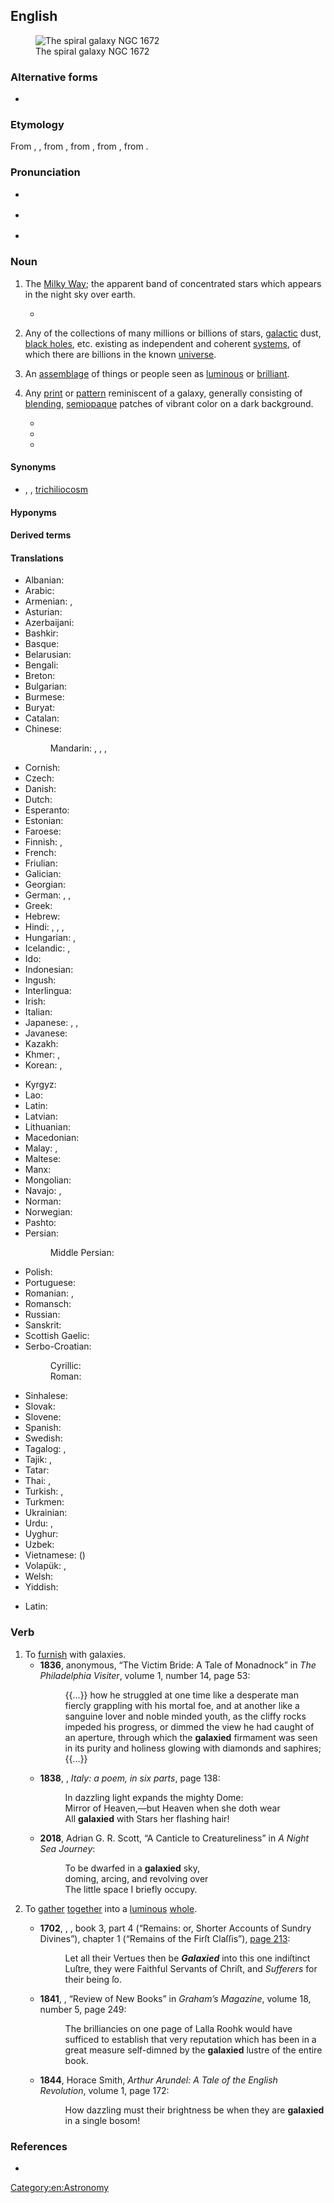 {{also|Galaxy}}

==English==
[[Image:NGC 1672 HST.jpg|thumb|The spiral galaxy NGC 1672]]

===Alternative forms===
* {{sense|Milky Way Galaxy}} {{l|en|Galaxy}}

===Etymology===
From {{inh|en|enm|galaxye}}, {{m|enm|galaxie}}, from {{der|en|fro|galaxie}}, from {{der|en|la|galaxias}}, from {{der|en|grc|γαλαξίας||Milky Way}}, from {{m|grc|γάλα||milk}}.

===Pronunciation===
* {{a|UK}} {{IPA|en|/ˈɡaləksi/}}
* {{a|US}} {{IPA|en|/ˈɡæləksi/}}
* {{audio|en|en-us-galaxy.ogg|Audio (US)}}

===Noun===
{{en-noun}}

# {{lb|en|now|_|rare}} The [[Milky Way]]; the apparent band of concentrated stars which appears in the night sky over earth. {{defdate|from 14th c.}}
#* {{quote-text|en|1633|{{w|John Donne}}|Sapho to Philænis|passage=So may thy cheekes red outweare scarlet dye, / And their white, whitenesse of the '''''Galaxie''''' [...].}}
# {{lb|en|galaxy}} Any of the collections of many millions or billions of stars, [[galactic]] dust, [[black hole]]s, etc. existing as independent and coherent [[system]]s, of which there are billions in the known [[universe]]. {{defdate|from 19th c.}}
# {{lb|en|figuratively}} An [[assemblage]] of things or people seen as [[luminous]] or [[brilliant]].
# {{lb|en|fashion|design}} Any [[print]] or [[pattern]] reminiscent of a galaxy, generally consisting of [[blending]], [[semiopaque]] patches of vibrant color on a dark background.
#* {{quote-book|en|2016|Reyna Young|Hanover Falls|url=https://books.google.com/books?id=3TKoDAAAQBAJ&pg=PA42&dq=%22galaxy+wallpaper%22|page=42|passage=Her walls and ceiling were covered with '''galaxy''' wallpaper; it was like stepping into space.}}
#* {{quote-book|en|2017|Rebekah L. Purdy|Incriminating Dating|url=https://books.google.com/books?id=dGtqDgAAQBAJ&pg=PT178&dq=%22galaxy+leggings%22|passage=Her nerdy glasses sat perched on her face, and she wore a May the Force Be With You T-shirt with a black lace skirt, '''galaxy''' leggings, and a pair of white Star Wars Vans.}}
#* {{quote-book|en|2018|Isabel Scheck|Survival|url=https://books.google.com/books?id=6jRwDwAAQBAJ&pg=PA15&dq=%22galaxy+blanket%22|page=15|passage=She hurriedly said that she found an{{sic}} faded '''galaxy''' blanket. She loved '''galaxy''' patterned things.}}

====Synonyms====
* {{sense|astronomy}} {{l|en|G}} {{qualifier|abbreviation}}, {{l|en|star city}}, [[trichiliocosm]] {{qualifier|in Buddhism}}

====Hyponyms====
{{col4|en
|active galaxy
|dark galaxy
|dwarf galaxy
|elliptical galaxy
|irregular galaxy
|lenticular galaxy
|Seyfert galaxy
|spiral galaxy
|starburst galaxy
|whirlpool galaxy
}}

====Derived terms====
{{der4
|en|galactic
|galaxy cluster
|cluster of galaxies
|galaxy filament
|filament of galaxies
|galaxy nucleus
|galaxy sheet
|sheet of galaxies
|galaxy wall
|wall of galaxies
}}

====Translations====
{{trans-see|the Milky Way|Milky Way}}

{{trans-top|collection of billions of stars, galactic dust, black holes, etc}}
* Albanian: {{t+|sq|galaktikë|f}}
* Arabic: {{t|ar|مَجَرَّة|f}}
* Armenian: {{t+|hy|գալակտիկա}}, {{t+|hy|ծիրկաթին}}
* Asturian: {{t|ast|galaxa|f}}
* Azerbaijani: {{t|az|qalaktika}}
* Bashkir: {{t|ba|галактика|sc=Cyrl}}
* Basque: {{t+|eu|galaxia}}
* Belarusian: {{t+|be|гала́ктыка|f|sc=Cyrl}}
* Bengali: {{t|bn|ছায়াপথ|sc=Beng}}
* Breton: {{t|br|galaksienn|f}}
* Bulgarian: {{t+|bg|гала́ктика|f|sc=Cyrl}}
* Burmese: {{t|my|ဂယ်လက်ဆီ|sc=Mymr}}
* Buryat: {{t|bua|галактика}}
* Catalan: {{t+|ca|galàxia|f}}
* Chinese:
*: Mandarin: {{t+|cmn|恆星系|sc=Hani}}, {{t+|cmn|恒星系|tr=héngxīngxì|sc=Hani}}, {{t|cmn|群星|tr=qúnxīng|sc=Hani}}, {{t+|cmn|星系|tr=xīngxì|sc=Hani}}
* Cornish: {{t|kw|galaksi|m}}
* Czech: {{t+|cs|galaxie|f}}
* Danish: {{t+|da|galakse}}
* Dutch: {{t+|nl|sterrenstelsel|n}}
* Esperanto: {{t|eo|galaksio}}
* Estonian: {{t|et|galaktika}}
* Faroese: {{t|fo|stjørnugrús|f}}
* Finnish: {{t+|fi|galaksi}}, {{t|fi|tähtikunta}}
* French: {{t+|fr|galaxie|f}}
* Friulian: {{t|fur|galassie|f}}
* Galician: {{t+|gl|galaxia|f}}
* Georgian: {{t|ka|გალაქტიკა}}
* German: {{t+|de|Galaxie|f}}, {{t+|de|Galaxis|f}}, {{t+|de|Welteninsel|f}}
* Greek: {{t+|el|γαλαξίας|m}}
* Hebrew: {{t|he|גָּלַקְסְיָה|f|tr=galáksia}}
* Hindi: {{t|hi|गैलेक्सी|f|sc=Deva}}, {{t+|hi|आकाशगंगा|f}}, {{t+|hi|कहकशाँ|m}}, {{t+|hi|छायापथ|m}}
* Hungarian: {{t+|hu|galaxis}}, {{t+|hu|csillagváros}}
* Icelandic: {{t+|is|stjörnuþoka|f}}, {{t+|is|vetrarbraut|f}}
* Ido: {{t+|io|galaxio}}
* Indonesian: {{t+|id|galaksi}}
* Ingush: {{t|inh|гӏалактик}}
* Interlingua: {{t|ia|galaxia}}
* Irish: {{t|ga|réaltra|m}}
* Italian: {{t+|it|galassia|f}}
* Japanese: {{t+|ja|銀河|tr=ぎんが, ginga}}, {{t+|ja|銀河系|tr=ぎんがけい, gingakei}}, {{t+|ja|星雲|tr=せいうん, seiun}}
* Javanese: {{t|jv|galaksi}}
* Kazakh: {{t|kk|галактика|sc=Cyrl}}
* Khmer: {{t|km|តារាវលី}}, {{t+|km|ចក្ររាសី}}
* Korean: {{t+|ko|은하(銀河)}}, {{t+|ko|은하계(銀河系)}}
{{trans-mid}}
* Kyrgyz: {{t|ky|галактика|sc=Cyrl}}
* Lao: {{t+|lo|ກາເລັກຊີ}}
* Latin: {{t|la|galaxias|m}}
* Latvian: {{t|lv|galaktika|f}}
* Lithuanian: {{t+|lt|galaktika|f}}
* Macedonian: {{t|mk|галаксија|f}}
* Malay: {{t|ms|galaksi}}, {{t+|ms|cakerawala}}
* Maltese: {{t|mt|galassja|f}}
* Manx: {{t|gv|ard-chruinnaght|f}}
* Mongolian: {{t+|mn|галактик|sc=Cyrl}}
* Navajo: {{t|nv|sǫʼ dah shijaaʼ}}, {{t|nv|yáʼąąh honíkáán}}
* Norman: {{t|nrf|galaxie|f}}
* Norwegian: {{t+|no|galakse|m}}
* Pashto: {{t+|ps|کهکشان|m|tr=kahkašãn}}
* Persian: {{t+|fa|کهکشان|tr=kahkašân}}
*: Middle Persian: {{t|pal|𐭥𐭠𐭮 𐭩 𐭪𐭠𐭩𐭥𐭮𐭠𐭭𐭩|tr=rāh ī kāyōsān}}
* Polish: {{t+|pl|galaktyka|f}}
* Portuguese: {{t+|pt|galáxia|f}}
* Romanian: {{t+|ro|galaxie|f}}, {{t|ro|galaxii|f-p}}
* Romansch: {{t|rm|galaxia}}
* Russian: {{t+|ru|гала́ктика|f}}
* Sanskrit: {{t+|sa|आकाशगङ्गा|f}}
* Scottish Gaelic: {{t|gd|Slighe Chlann Uisnich|f}}
* Serbo-Croatian:
*: Cyrillic: {{t|sh|гала̀ксија|f|sc=Cyrl}}
*: Roman: {{t+|sh|galàksija|f}}
* Sinhalese: {{t|si|මන්දාකිණි|sc=Sinh}}
* Slovak: {{t+|sk|galaxia|f}}
* Slovene: {{t+|sl|galaksija|f}}
* Spanish: {{t+|es|galaxia|f}}
* Swedish: {{t+|sv|galax}}
* Tagalog: {{t|tl|galaksiya}}, {{t|tl|sanlibutan}}
* Tajik: {{t|tg|галактика|sc=Cyrl}}, {{t+|tg|каҳкашон}}
* Tatar: {{t|tt|галактика|sc=Cyrl}}
* Thai: {{t+|th|ดาราจักร}}, {{t+|th|กาแล็กซี}}
* Turkish: {{t+|tr|galaksi}}, {{t+|tr|gök ada}}
* Turkmen: {{t|tk|galaktika}}
* Ukrainian: {{t|uk|гала́ктика|f|sc=Cyrl}}
* Urdu: {{t|ur|کہکشاں|tr=kahkašān|sc=ur-Arab}}, {{t|ur|گلیکسی|tr=galeksī|sc=ur-Arab}}
* Uyghur: {{t|ug|گالاكتىكا}}
* Uzbek: {{t+|uz|galaktika}}
* Vietnamese: {{t+|vi|thiên hà}} ({{t|vi|天河}})
* Volapük: {{t+|vo|galaxid}}, {{qualifier|obsolete}} {{t|vo|galaxüt}}
* Welsh: {{t|cy|galaeth|f}}
* Yiddish: {{t|yi|גאַלאַקטיק|f|sc=Hebr}}
{{trans-bottom}}

{{checktrans-top}}
* Latin: {{t-check|la|galactia|f}}
{{trans-mid}}
{{trans-bottom}}

===Verb===
{{en-verb}}

# To [[furnish]] with galaxies.
#* '''1836''', anonymous, “The Victim Bride: A Tale of Monadnock” in ''The Philadelphia Visiter'', volume 1, number 14, page 53:
#*: {{...}} how he struggled at one time like a desperate man fiercly {{sic}} grappling with his mortal foe, and at another like a sanguine lover and noble minded youth, as the cliffy rocks impeded his progress, or dimmed the view he had caught of an aperture, through which the '''galaxied''' firmament was seen in its purity and holiness glowing with diamonds and saphires; {{...}}
#* '''1838''', {{w|John Edmund Reade}}, ''Italy: a poem, in six parts'', page 138:
#*: In dazzling light expands the mighty Dome:<br>Mirror of Heaven,—but Heaven when she doth wear<br>All '''galaxied''' with Stars her flashing hair!
#* '''2018''', Adrian G. R. Scott, “A Canticle to Creatureliness” in ''A Night Sea Journey'':
#*: To be dwarfed in a '''galaxied''' sky,<br>doming, arcing, and revolving over<br>The little space I briefly occupy.
# {{lb|en|archaic}} To [[gather]] [[together]] into a [[luminous]] [[whole]].
#* '''1702''', {{w|Cotton Mather}}, ''{{w|Magnalia Christi Americana}}'', book 3, part 4 (“Remains: or, Shorter Accounts of Sundry Divines”), chapter 1 (“Remains of the Firſt Claſſis”), [https://archive.org/details/magnaliachristia00math/page/n368/mode/1up page 213]:
#*: Let all their Vertues then be '''''Galaxied''''' into this one indiſtinct Luſtre, they were Faithful Servants of Chriſt, and ''Sufferers'' for their being ſo.
#* '''1841''', {{w|Edgar Allan Poe}}, “Review of New Books” in ''Graham’s Magazine'', volume 18, number 5, page 249:
#*: The brilliancies on one page of Lalla Roohk {{sic}} would have sufficed to establish that very reputation which has been in a great measure self-dimned by the '''galaxied''' lustre of the entire book.
#* '''1844''', Horace Smith, ''Arthur Arundel: A Tale of the English Revolution'', volume 1, page 172:
#*: How dazzling must their brightness be when they are '''galaxied''' in a single bosom!

===References===
* {{pedia}}

[[Category:en:Astronomy]]
